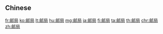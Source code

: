 {{also|郵局}}
==Chinese==
{{zh-see|郵局}}

[[fr:邮局]]
[[ko:邮局]]
[[lt:邮局]]
[[hu:邮局]]
[[mg:邮局]]
[[ja:邮局]]
[[fi:邮局]]
[[ta:邮局]]
[[th:邮局]]
[[chr:邮局]]
[[zh:邮局]]